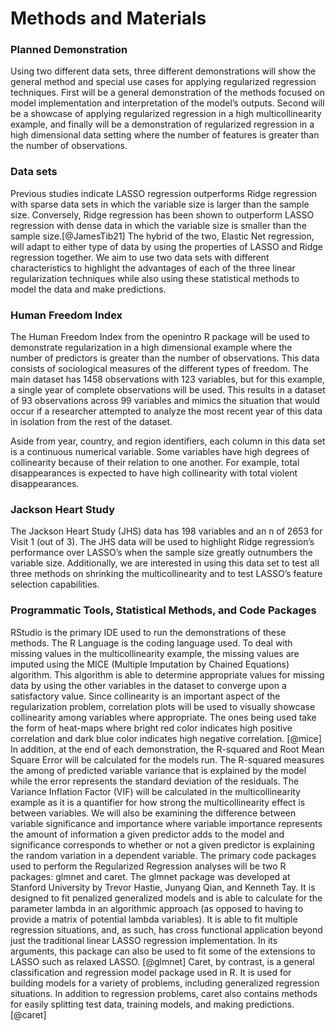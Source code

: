 # Methods and Materials

### Planned Demonstration

Using two different data sets, three different demonstrations will show the general method and special use cases for applying regularized regression techniques. First will be a general demonstration of the methods focused on model implementation and interpretation of the model's outputs. Second will be a showcase of applying regularized regression in a high multicollinearity example, and finally will be a demonstration of regularized regression in a high dimensional data setting where the number of features is greater than the number of observations. 

### Data sets

Previous studies indicate LASSO regression outperforms Ridge regression with sparse data sets in which the variable size is larger than the sample size. Conversely, Ridge regression has been shown to outperform LASSO regression with dense data in which the variable size is smaller than the sample size.[@JamesTib21] The hybrid of the two, Elastic Net regression, will adapt to either type of data by using the properties of LASSO and Ridge regression together. We aim to use two data sets with different characteristics to highlight the advantages of each of the three linear regularization techniques while also using these statistical methods to model the data and make predictions.

### Human Freedom Index

The Human Freedom Index from the openintro R package will be used to demonstrate regularization in a high dimensional example where the number of predictors is greater than the number of observations. This data consists of sociological measures of the different types of freedom. The main dataset has 1458 observations with 123 variables, but for this example, a single year of complete observations will be used. This results in a dataset of 93 observations across 99 variables and mimics the situation that would occur if a researcher attempted to analyze the most recent year of this data in isolation from the rest of the dataset.

Aside from year, country, and region identifiers, each column in this data set is a continuous numerical variable. Some variables have high degrees of collinearity because of their relation to one another. For example, total disappearances is expected to have high collinearity with total violent disappearances.

### Jackson Heart Study

The Jackson Heart Study (JHS) data has 198 variables and an n of 2653 for Visit 1 (out of 3). The JHS data will be used to highlight Ridge regression's performance over LASSO's when the sample size greatly outnumbers the variable size. Additionally, we are interested in using this data set to test all three methods on shrinking the multicollinearity and to test LASSO's feature selection capabilities.

### Programmatic Tools, Statistical Methods, and Code Packages

RStudio is the primary IDE used to run the demonstrations of these methods. The R Language is the coding language used. To deal with missing values in the multicollinearity example, the missing values are imputed using the MICE (Multiple Imputation by Chained Equations) algorithm. This algorithm is able to determine appropriate values for missing data by using the other variables in the dataset to converge upon a satisfactory value. Since collinearity is an important aspect of the regularization problem, correlation plots will be used to visually showcase collinearity among variables where appropriate. The ones being used take the form of heat-maps where bright red color indicates high positive correlation and dark blue color indicates high negative correlation. [@mice]
In addition, at the end of each demonstration, the R-squared and Root Mean Square Error will be calculated for the models run. The R-squared measures the among of predicted variable variance that is explained by the model while the error represents the standard deviation of the residuals. The Variance Inflation Factor (VIF) will be calculated in the multicollinearity example as it is a quantifier for how strong the multicollinearity effect is between variables. We will also be examining the difference between variable significance and importance where variable importance represents the amount of information a given predictor adds to the model and significance corresponds to whether or not a given predictor is explaining the random variation in a dependent variable.
The primary code packages used to perform the Regularized Regression analyses will be two R packages: glmnet and caret. The glmnet package was developed at Stanford University by Trevor Hastie, Junyang Qian, and Kenneth Tay. It is designed to fit penalized generalized models and is able to calculate for the parameter lambda in an algorithmic approach (as opposed to having to provide a matrix of potential lambda variables). It is able to fit multiple regression situations, and, as such, has cross functional application beyond just the traditional linear LASSO regression implementation. In its arguments, this package can also be used to fit some of the extensions to LASSO such as relaxed LASSO. [@glmnet]
Caret, by contrast, is a general classification and regression model package used in R. It is used for building models for a variety of problems, including generalized regression situations. In addition to regression problems, caret also contains methods for easily splitting test data, training models, and making predictions. [@caret]




